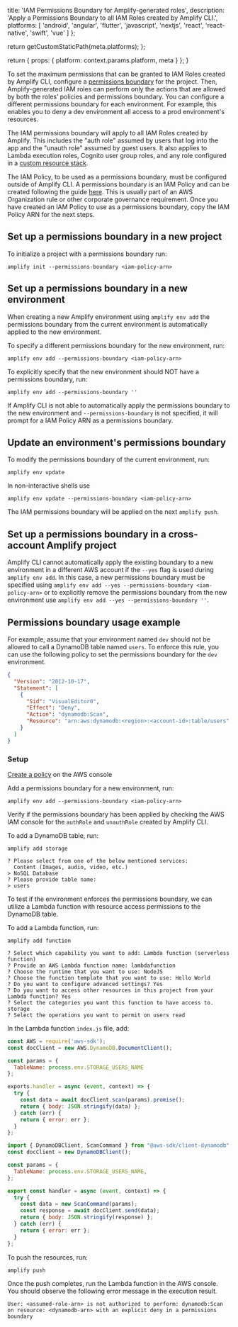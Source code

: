                   
  title: 'IAM Permissions Boundary for Amplify-generated roles',
  description: 'Apply a Permissions Boundary to all IAM Roles created by Amplify CLI.',
  platforms: [
                'android',
                'angular',
                'flutter',
                'javascript',
                'nextjs',
                'react',
                'react-native',
                'swift',
                'vue'
              ]
};

  return getCustomStaticPath(meta.platforms);
};

  return {
    props: {
      platform: context.params.platform,
      meta
    }
  };
}
          

To set the maximum permissions that can be granted to IAM Roles created by Amplify CLI, configure a [permissions boundary](https://docs.aws.amazon.com/IAM/latest/UserGuide/access_policies_boundaries.html) for the project. Then, Amplify-generated IAM roles can perform only the actions that are allowed by both the roles’ policies and permissions boundary. You can configure a different permissions boundary for each environment. For example, this enables you to deny a dev environment all access to a prod environment's resources.

The IAM permissions boundary will apply to all IAM Roles created by Amplify. This includes the "auth role" assumed by users that log into the app and the "unauth role" assumed by guest users. It also applies to Lambda execution roles, Cognito user group roles, and any role configured in a [custom resource stack](/[platform]/tools/cli/custom/cloudformation/).

The IAM Policy, to be used as a permissions boundary, must be configured outside of Amplify CLI. A permissions boundary is an IAM Policy and can be created following the guide [here](https://docs.aws.amazon.com/IAM/latest/UserGuide/access_policies_create-console.html). This is usually part of an AWS Organization rule or other corporate governance requirement. Once you have created an IAM Policy to use as a permissions boundary, copy the IAM Policy ARN for the next steps.

## Set up a permissions boundary in a new project

To initialize a project with a permissions boundary run:

```
amplify init --permissions-boundary <iam-policy-arn>
```

## Set up a permissions boundary in a new environment

When creating a new Amplify environment using `amplify env add` the permissions boundary from the current environment is automatically applied to the new environment.

To specify a different permissions boundary for the new environment, run:

```
amplify env add --permissions-boundary <iam-policy-arn>
```

To explicitly specify that the new environment should NOT have a permissions boundary, run:

```
amplify env add --permissions-boundary ''
```

If Amplify CLI is not able to automatically apply the permissions boundary to the new environment and `--permissions-boundary` is not specified, it will prompt for a IAM Policy ARN as a permissions boundary.

## Update an environment's permissions boundary

To modify the permissions boundary of the current environment, run:

```
amplify env update
```

In non-interactive shells use

```
amplify env update --permissions-boundary <iam-policy-arn>
```

The IAM permissions boundary will be applied on the next `amplify push`.

## Set up a permissions boundary in a cross-account Amplify project

Amplify CLI cannot automatically apply the existing boundary to a new environment in a different AWS account if the `--yes` flag is used during `amplify env add`. In this case, a new permissions boundary must be specified using `amplify env add --yes --permissions-boundary <iam-policy-arn>` or to explicitly remove the permissions boundary from the new environment use `amplify env add --yes --permissions-boundary ''`.

## Permissions boundary usage example

For example, assume that your environment named `dev` should not be allowed to call a DynamoDB table named `users`. To enforce this rule, you can use the following policy to set the permissions boundary for the `dev` environment.

```json
{
  "Version": "2012-10-17",
  "Statement": [
    {
      "Sid": "VisualEditor0",
      "Effect": "Deny",
      "Action": "dynamodb:Scan",
      "Resource": "arn:aws:dynamodb:<region>:<account-id>:table/users"
    }
  ]
}
```

### Setup

[Create a policy](https://docs.aws.amazon.com/IAM/latest/UserGuide/tutorial_managed-policies.html) on the AWS console

Add a permissions boundary for a new environment, run:

```
amplify env add --permissions-boundary <iam-policy-arn>
```

Verify if the permissions boundary has been applied by checking the AWS IAM console for the `authRole` and `unauthRole` created by Amplify CLI.

To add a DynamoDB table, run:

```
amplify add storage
```

```
? Please select from one of the below mentioned services:
  Content (Images, audio, video, etc.)
> NoSQL Database
? Please provide table name:
> users
```

To test if the environment enforces the permissions boundary, we can utilize a Lambda function with resource access permissions to the DynamoDB table.

To add a Lambda function, run:

```
amplify add function
```

```
? Select which capability you want to add: Lambda function (serverless function)
? Provide an AWS Lambda function name: lambdafunction
? Choose the runtime that you want to use: NodeJS
? Choose the function template that you want to use: Hello World
? Do you want to configure advanced settings? Yes
? Do you want to access other resources in this project from your Lambda function? Yes
? Select the categories you want this function to have access to. storage
? Select the operations you want to permit on users read
```

In the Lambda function `index.js` file, add:

<BlockSwitcher>

<Block name="AWS SDK V2">

```js
const AWS = require('aws-sdk');
const docClient = new AWS.DynamoDB.DocumentClient();

const params = {
  TableName: process.env.STORAGE_USERS_NAME
};

exports.handler = async (event, context) => {
  try {
    const data = await docClient.scan(params).promise();
    return { body: JSON.stringify(data) };
  } catch (err) {
    return { error: err };
  }
};
```
</Block>

<Block name="AWS SDK V3">

```js
import { DynamoDBClient, ScanCommand } from "@aws-sdk/client-dynamodb";
const docClient = new DynamoDBClient();

const params = {
  TableName: process.env.STORAGE_USERS_NAME,
};

export const handler = async (event, context) => {
  try {
    const data = new ScanCommand(params);
    const response = await docClient.send(data);
    return { body: JSON.stringify(response) };
  } catch (err) {
    return { error: err };
  }
};
```

</Block>

</BlockSwitcher>

To push the resources, run:

```
amplify push
```

Once the push completes, run the Lambda function in the AWS console. You should observe the following error message in the execution result.

```
User: <assumed-role-arn> is not authorized to perform: dynamodb:Scan on resource: <dynamodb-arn> with an explicit deny in a permissions boundary
```
